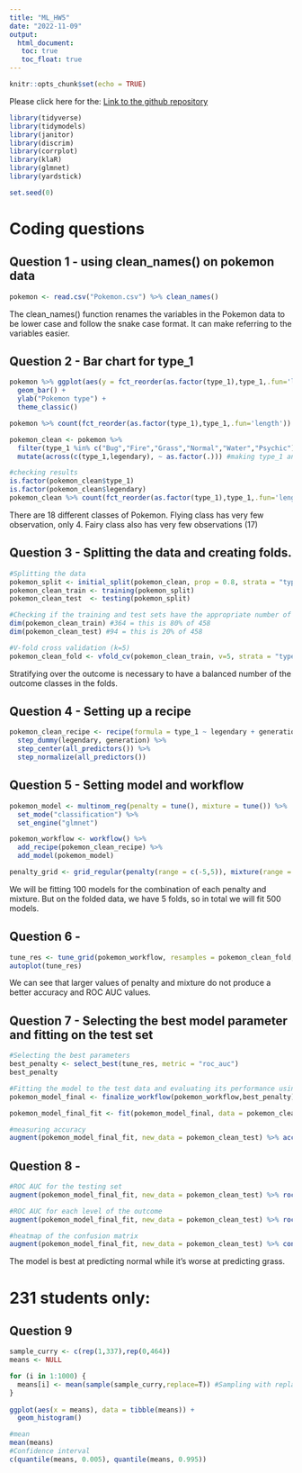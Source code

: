 ```yaml
---
title: "ML_HW5"
date: "2022-11-09"
output: 
  html_document:
   toc: true
   toc_float: true
---
```


```r
knitr::opts_chunk$set(echo = TRUE)
```

Please click here for the: [Link to the github repository](https://github.com/Donovan-Rasamoelison/Machine_Learning_HW5)

```r
library(tidyverse)
library(tidymodels)
library(janitor)
library(discrim)
library(corrplot)
library(klaR)
library(glmnet)
library(yardstick)

set.seed(0)

```


# Coding questions

## Question 1 - using clean_names() on pokemon data

```r
pokemon <- read.csv("Pokemon.csv") %>% clean_names()
```

The clean_names() function renames the variables in the Pokemon data to be lower case and follow the snake case format. It can make referring to the variables easier.   

## Question 2 - Bar chart for type_1

```r
pokemon %>% ggplot(aes(y = fct_reorder(as.factor(type_1),type_1,.fun='length'))) +
  geom_bar() +
  ylab("Pokemon type") +
  theme_classic()

pokemon %>% count(fct_reorder(as.factor(type_1),type_1,.fun='length')) # looking at the number of types and the types with few observation

pokemon_clean <- pokemon %>%
  filter(type_1 %in% c("Bug","Fire","Grass","Normal","Water","Psychic")) %>% #filtering to only include selected types
  mutate(across(c(type_1,legendary), ~ as.factor(.))) #making type_1 and legendary factor

#checking results
is.factor(pokemon_clean$type_1)
is.factor(pokemon_clean$legendary)
pokemon_clean %>% count(fct_reorder(as.factor(type_1),type_1,.fun='length')) 
```

There are 18 different classes of Pokemon. Flying class has very few observation, only 4. Fairy class also has very few observations (17)

## Question 3 - Splitting the data and creating folds.

```r
#Splitting the data
pokemon_split <- initial_split(pokemon_clean, prop = 0.8, strata = "type_1")
pokemon_clean_train <- training(pokemon_split)
pokemon_clean_test  <- testing(pokemon_split)

#Checking if the training and test sets have the appropriate number of observations.
dim(pokemon_clean_train) #364 = this is 80% of 458
dim(pokemon_clean_test) #94 = this is 20% of 458

#V-fold cross validation (k=5)
pokemon_clean_fold <- vfold_cv(pokemon_clean_train, v=5, strata = "type_1")

```

Stratifying over the outcome is necessary to have a balanced number of the outcome classes in the folds.


## Question 4 - Setting up a recipe
```r
pokemon_clean_recipe <- recipe(formula = type_1 ~ legendary + generation + sp_atk + attack + speed + defense + hp + sp_def, data = pokemon_clean_train) %>%
  step_dummy(legendary, generation) %>%
  step_center(all_predictors()) %>%
  step_normalize(all_predictors())
```


## Question 5 - Setting model and workflow

```r
pokemon_model <- multinom_reg(penalty = tune(), mixture = tune()) %>%
  set_mode("classification") %>%
  set_engine("glmnet")

pokemon_workflow <- workflow() %>%
  add_recipe(pokemon_clean_recipe) %>%
  add_model(pokemon_model)

penalty_grid <- grid_regular(penalty(range = c(-5,5)), mixture(range = c(0,1)),levels = 10)
```

We will be fitting 100 models for the combination of each penalty and mixture. But on the folded data, we have 5 folds, so in total we will fit 500 models. 


## Question 6 - 

```r
tune_res <- tune_grid(pokemon_workflow, resamples = pokemon_clean_fold, grid = penalty_grid)
autoplot(tune_res)
```

We can see that larger values of penalty and mixture do not produce a better accuracy and ROC AUC values.

## Question 7 - Selecting the best model parameter and fitting on the test set

```r
#Selecting the best parameters
best_penalty <- select_best(tune_res, metric = "roc_auc")
best_penalty

#Fitting the model to the test data and evaluating its performance using accuracy measure
pokemon_model_final <- finalize_workflow(pokemon_workflow,best_penalty)

pokemon_model_final_fit <- fit(pokemon_model_final, data = pokemon_clean_train)

#measuring accuracy
augment(pokemon_model_final_fit, new_data = pokemon_clean_test) %>% accuracy(truth = type_1, estimate = .pred_class)

```

## Question 8 - 

```r
#ROC AUC for the testing set
augment(pokemon_model_final_fit, new_data = pokemon_clean_test) %>% roc_auc(truth = type_1, estimate = .pred_Bug:.pred_Water)

#ROC AUC for each level of the outcome
augment(pokemon_model_final_fit, new_data = pokemon_clean_test) %>% roc_curve(truth = type_1, estimate = .pred_Bug:.pred_Water) %>% autoplot()

#heatmap of the confusion matrix
augment(pokemon_model_final_fit, new_data = pokemon_clean_test) %>% conf_mat(truth = type_1, estimate = .pred_class) %>% autoplot(type = "heatmap")

```

The model is best at predicting normal while it's worse at predicting grass. 

# 231 students only:

## Question 9 
```r
sample_curry <- c(rep(1,337),rep(0,464))
means <- NULL

for (i in 1:1000) {
  means[i] <- mean(sample(sample_curry,replace=T)) #Sampling with replacement and computing the mean
}
  
ggplot(aes(x = means), data = tibble(means)) +
  geom_histogram()

#mean
mean(means)
#Confidence interval
c(quantile(means, 0.005), quantile(means, 0.995))

```








